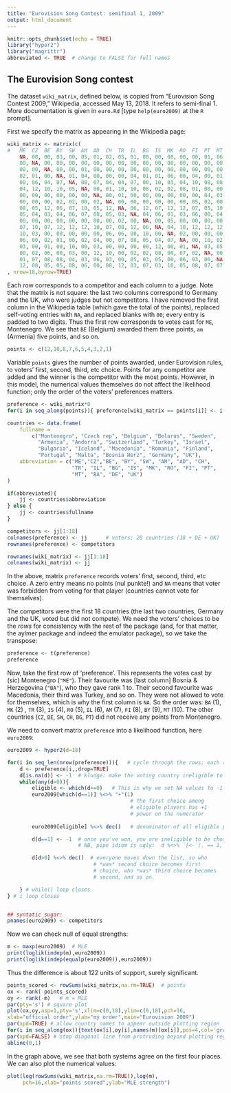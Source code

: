 ```yaml
---
title: "Eurovision Song Contest: semifinal 1, 2009"
output: html_document
---
```


```r
knitr::opts_chunk$set(echo = TRUE)
library("hyper2")
library("magrittr")
abbreviated <- TRUE  # change to FALSE for full names
```

## The Eurovision Song contest

The dataset `wiki_matrix`, defined below, is copied from "Eurovision
Song Contest 2009," Wikipedia, accessed May 13, 2018.  It refers to
semi-final 1.  More documentation is given in `euro.Rd` [type
`help(euro2009)` at the `R` prompt].

First we specify the matrix as appearing in the Wikipedia page:

```r
wiki_matrix <- matrix(c(
#   ME  CZ  BE  BY  SW  AM  AD  CH  TR  IL  BG  IS  MK  RO  FI  PT  MT  BA  DE  UK
    NA, 00, 00, 03, 00, 05, 01, 02, 05, 01, 00, 00, 08, 00, 00, 01, 06, 10, 02, 00, # ME
    00, NA, 00, 00, 00, 00, 00, 00, 00, 00, 00, 00, 00, 00, 00, 00, 00, 00, 00, 00, # CZ
    00, 00, NA, 00, 00, 01, 00, 00, 00, 00, 00, 00, 00, 00, 00, 00, 00, 00, 00, 00, # BE
    02, 01, 00, NA, 01, 04, 00, 00, 00, 04, 01, 01, 06, 00, 04, 00, 01, 00, 00, 00, # BY
    00, 06, 04, 07, NA, 08, 07, 04, 04, 07, 00, 10, 03, 04, 10, 08, 08, 04, 04, 07, # SW
    04, 12, 10, 10, 05, NA, 00, 01, 10, 10, 08, 02, 02, 08, 01, 00, 00, 01, 10, 05, # AM
    00, 00, 00, 00, 00, 00, NA, 00, 01, 00, 00, 00, 00, 00, 00, 04, 03, 00, 00, 00, # AD
    00, 00, 00, 02, 02, 00, 02, NA, 00, 00, 00, 00, 00, 00, 05, 02, 00, 02, 00, 00, # CH
    08, 05, 12, 06, 07, 10, 05, 12, NA, 06, 12, 07, 12, 12, 07, 05, 10, 12, 12, 12, # TR
    05, 04, 03, 04, 06, 07, 08, 05, 03, NA, 04, 06, 01, 03, 06, 00, 04, 00, 05, 01, # IL
    00, 00, 00, 00, 00, 00, 00, 00, 02, 00, NA, 00, 05, 00, 00, 00, 00, 00, 00, 00, # BG
    07, 10, 07, 12, 12, 12, 10, 07, 08, 12, 06, NA, 04, 10, 12, 12, 12, 07, 06, 08, # IS
    10, 03, 00, 00, 00, 00, 00, 06, 06, 00, 10, 00, NA, 02, 00, 00, 00, 08, 00, 00, # MK
    06, 00, 02, 01, 00, 02, 04, 00, 07, 08, 05, 04, 07, NA, 00, 10, 02, 06, 01, 02, # RO
    03, 00, 01, 00, 10, 00, 03, 00, 00, 00, 00, 12, 00, 01, NA, 03, 05, 00, 00, 04, # FI
    00, 02, 06, 00, 03, 00, 12, 10, 00, 02, 02, 08, 00, 07, 02, NA, 00, 03, 07, 06, # PT
    01, 07, 08, 08, 04, 03, 06, 03, 00, 05, 03, 05, 00, 06, 03, 06, NA, 05, 03, 10, # MT
    12, 08, 05, 05, 08, 06, 00, 08, 12, 03, 07, 03, 10, 05, 08, 07, 07, NA, 08, 03) # BA
, nrow=18,byrow=TRUE)
```

Each row corresponds to a competitor and each column to a judge.  Note
that the matrix is not square: the last two columns correspond to
Germany and the UK, who were judges but not competitors.  I have
removed the first column in the Wikipedia table (which gave the total
of the points), replaced self-voting entries with `NA`, and replaced
blanks with `00`; every entry is padded to two digits.  Thus the first
row corresponds to votes cast for `ME`, Montenegro.  We see that `BE`
(Belgium) awarded them three points, `am` (Armenia) five points, and
so on.


```r
points <- c(12,10,8,7,6,5,4,3,2,1)
```

Variable `points` gives the number of points awarded, under Eurovision
rules, to voters' first, second, third, etc choice.  Points for any
competitor are added and the winner is the competitor with the most
points.  However, in this model, the numerical values themselves do
not affect the likelihood function; only the order of the voters'
preferences matters.

```r
preference <- wiki_matrix*0  
for(i in seq_along(points)){ preference[wiki_matrix == points[i]] <- i }

countries <- data.frame(
    fullname =
        c("Montenegro", "Czech rep", "Belgium", "Belarus", "Sweden",
          "Armenia", "Andorra", "Switzerland", "Turkey", "Israel",
          "Bulgaria", "Iceland", "Macedonia", "Romania", "Finland",
          "Portugal", "Malta", "Bosnia Herz", "Germany", "UK"),
    abbreviation = c("ME","CZ","BE", "BY", "SW", "AM", "AD", "CH",
                     "TR", "IL", "BG", "IS", "MK", "RO", "FI", "PT",
                     "MT", "BA", "DE", "UK")
)

if(abbreviated){ 
    jj <- countries$abbreviation
} else { 
    jj <- countries$fullname
}

competitors <- jj[1:18]
colnames(preference) <- jj      # voters; 20 countries (18 + DE + UK)
rownames(preference) <- competitors  

rownames(wiki_matrix) <- jj[1:18]
colnames(wiki_matrix) <- jj
```

In the above, matrix `preference` records voters' first, second, third,
etc choice.  A zero entry means no points (nul punkte!) and `NA` means
that voter was forbidden from voting for that player (countries cannot
vote for themselves).

The competitors were the first 18 countries (the last two countries,
Germany and the UK, voted but did not compete).  We need the voters'
choices to be the *rows* for consistency with the rest of the package
(and, for that matter, the aylmer package and indeed the emulator
package), so we take the transpose:

```r
preference <- t(preference)
preference
```

Now, take the first row of 'preference'.  This represents the votes
cast *by* (sic) Montenegro (`"ME"`).  Their favourite was [last
column] Bosnia & Herzegovina (`"BA"`), who they gave rank 1 to.  Their
second favourite was Macedonia, their third was Turkey, and so on.
They were not allowed to vote for themselves, which is why the first
column is `NA`.  So the order was: `BA` (1), `MK` (2) , `TR` (3), `IS`
(4), `RO` (5), `IL` (6), `AM` (7), `FI` (8), `BY` (9), `MT` (10).  The
other countries (`CZ`, `BE`, `SW`, `CH`, `BG`, `PT`) did not receive
any points from Montenegro.


We need to convert matrix `preference` into a likelihood function,
here `euro2009`:
 
```r
euro2009 <- hyper2(d=18)

for(i in seq_len(nrow(preference))){   # cycle through the rows; each row is a voter
    d <- preference[i,,drop=TRUE]
    d[is.na(d)] <- -1  # kludge: make the voting country ineligible to vote.
    while(any(d>0)){
        eligible <- which(d>=0)   # This is why we set NA values to -1
        euro2009[which(d==1)] %<>% "+"(1)
                                        # The first choice among
                                        # eligible players has +1
                                        # power on the numerator
        
        euro2009[eligible] %<>% dec()   # denominator of all eligible players

        d[d==1] <- -1  # once you've won, you are ineligible to be chosen again
                       # NB, pipe idiom is ugly:  d %<>% `[<-`(. == 1, -1)

        d[d>0] %<>% dec()  # everyone moves down the list, so who
                            # *was* second choice becomes first
                            # choice, who *was* third choice becomes
                            # second, and so on.

    } # while() loop closes
} # i loop closes


## syntatic sugar:
pnames(euro2009) <- competitors
```

Now we can check null of equal strengths:

```r
m <- maxp(euro2009)  # MLE
print(loglik(indep(m),euro2009))
print(loglik(indep(equalp(euro2009)),euro2009))
```

Thus the difference is about 122 units of support, surely significant.


```r
points_scored <- rowSums(wiki_matrix,na.rm=TRUE)  # points
ox <- rank(-points_scored)
oy <- rank(-m)   # m = MLE
par(pty='s') # square plot
plot(ox,oy,asp=1,pty='s',xlim=c(0,18),ylim=c(0,18),pch=16,
xlab="official order",ylab="my order",main="Eurovision 2009")
par(xpd=TRUE) # allow country names to appear outside plotting region
for(i in seq_along(ox)){text(ox[i],oy[i],names(m)[ox[i]],pos=4,col='gray') }
par(xpd=FALSE) # stop diagonal line from protruding beyond plotting region
abline(0,1)
```

In the graph above, we see that both systems agree on the first four places.
We can also plot the numerical values:

```r
plot(log(rowSums(wiki_matrix,na.rm=TRUE)),log(m),
     pch=16,xlab="points scored",ylab="MLE strength")
```

